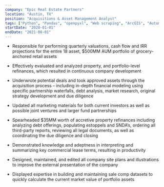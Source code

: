 ```yaml
---
company: "Epic Real Estate Partners"
location: "Austin, TX"
position: "Acquisitions & Asset Management Analyst"
tags: ["Python", "Pandas", "openpyxl", "Web scraping", "ArcGIS", "Automation"]
startDate: "2020-01-01"
endDate: "2021-08-01"
---
```


* Responsible for performing quarterly valuations, cash flow and IRR projections for the entire 18 asset, $500MM AUM portfolio of grocery-anchored retail assets

* Effectively evaluated and analyzed property, and portfolio-level refinances, which resulted in continuous company development

* Underwrote potential deals and took approved assets through the acquisition process – including in-depth financial modeling using specific partnership waterfalls, debt analysis, market research, original strategy development and due diligence

* Updated all marketing materials for both current investors as well as possible joint ventures and larger fund partnerships

* Spearheaded $35MM worth of accretive property refinances including analyzing debt offerings, populating estoppels and SNDA’s, ordering all third-party reports, reviewing all legal documents, as well as coordinating the due diligence and closing

* Demonstrated knowledge and adeptness in interpreting and summarizing key commercial lease terms, resulting in productivity

* Designed, maintained, and edited all company site plans and illustrations to improve the external presentation of the company

* Displayed expertise in building and maintaining sale comp datasets to quickly calculate the current market value of portfolio assets
